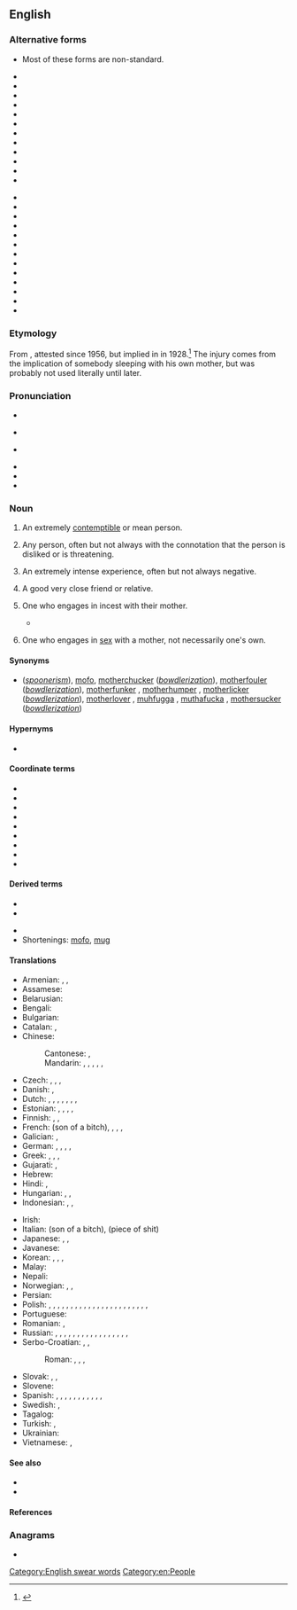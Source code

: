 {{also|mother-fucker|mother fucker}}
==English==

===Alternative forms===
* Most of these forms are non-standard.
{{rel-top|alternative forms}}
* {{l|en|mahfucka}}
* {{l|en|mahfucker}}
* {{l|en|mahfugga}}
* {{l|en|mothafucka}}
* {{l|en|mothafucker}}
* {{l|en|mothafugga}}
* {{l|en|mothafuggah}}
* {{l|en|mothafukka}}
* {{l|en|mothahfuckah}}
* {{l|en|mothahfucker}}
* {{l|en|mothahfuggah}}
* {{l|en|motherfucka}}
{{rel-mid}}
* {{l|en|motherfuckah}}
* {{l|en|mother-fucker}}
* {{l|en|mother fucker}}
* {{l|en|motherfugga}}
* {{l|en|motherfukka}}
* {{l|en|motherfukkah}}
* {{l|en|motherfukker}}
* {{l|en|mufucka}}
* {{l|en|muhfucka}}
* {{l|en|muhfuckah}}
* {{l|en|muhfucker}}
* {{l|en|muhfugga}}
* {{l|en|muhfuggah}}
{{rel-bottom}}

===Etymology===
From {{compound|mother|fucker|lang=en}}, attested since 1956, but implied in {{l|en|mother}} in 1928.<ref name=EtymOnLine>{{EtymOnLine}}</ref> The injury comes from the implication of somebody sleeping with his own mother, but was probably not used literally until later.

===Pronunciation===
* {{enPR|mŭth'er-fŭk'er, mŭth'ŭ-fŭk'er}}
* {{a|RP}} {{IPA|/ˈmʌðəˌfʌkə/|lang=en}}
* {{a|GA}} {{IPA|/ˈmʌðɚˌfʌkɚ/|lang=en}}
* {{audio|en-us-motherfucker.ogg|Audio (US)|lang=en}}
* {{audio|en-uk-motherfucker.ogg|Audio (UK)|lang=en}}
* {{hyphenation|moth|er|fuck|er|lang=en}}

===Noun===
{{en-noun}}

# {{lb|en|strongly|_|vulgar|offensive}} An extremely [[contemptible]] or mean person.
#: {{ux|en|Up against the wall, '''motherfucker'''.}}
# {{lb|en|strongly vulgar}} Any person, often but not always with the connotation that the person is disliked or is threatening.
#: {{ux|en|Check out this '''motherfucker'''.}}
# {{lb|en|markedly vulgar}} An extremely intense experience, often but not always negative.
#: {{ux|en|War is a '''motherfucker'''.}}
#: {{ux|en|I jammed my finger in the door yesterday. It hurt like a '''motherfucker'''.}}
#: {{ux|en|You mess with me, and I will come at you like a '''motherfucker'''.}}
# {{lb|en|teasingly|friendly|jokingly|vulgar}} A good very close friend or relative.
#: {{ux|en|How’ve you been, you crazy '''motherfucker'''?}}
# {{lb|en|vulgar|literally}} One who engages in incest with their mother.
#* {{seeCites}}
# {{lb|en|vulgar|literally}} One who engages in [[sex]] with a mother, not necessarily one's own.

====Synonyms====
* {{l|en|futhermucker}} (''[[spoonerism]]''), [[mofo]], [[motherchucker]] (''[[bowdlerization]]''), [[motherfouler]] (''[[bowdlerization]]''), [[motherfunker]] {{qualifier|euphemistic}}, [[motherhumper]] {{qualifier|euphemistic}}, [[motherlicker]] (''[[bowdlerization]]''), [[motherlover]] {{qualifier|euphemistic}}, [[muhfugga]] {{qualifier|African American Vernacular}}, [[muthafucka]] {{qualifier|African American Vernacular}}, [[mothersucker]] (''[[bowdlerization]]'')

====Hypernyms====
* {{l|en|inbreeder}}

====Coordinate terms====
* {{l|en|aunt fucker}}
* {{l|en|brotherfucker}}
* {{l|en|cousinfucker}}
* {{l|en|fatherfucker}}
* {{l|en|nephew fucker}}
* {{l|en|niece fucker}}
* {{l|en|sibling fucker}}
* {{l|en|sisterfucker}}
* {{l|en|unclefucker}}

====Derived terms====
{{der-top}}
* {{l|en|motherfuck}}
* {{l|en|motherfucking}}
{{der-mid}}
* {{l|en|muthafucka}}
* Shortenings: [[mofo]], [[mug]]
{{der-bottom}}

====Translations====
{{trans-top|generic term of abuse}}
* Armenian: {{t|hy|բոզի տղա}}, {{t|hy|բոզի տղեք|p}}, {{t|hy|գանդոն}}
* Assamese: {{t|as|মাকচুদাই|tr=maksudai}}
* Belarusian: {{t|be|вы́радак|sc=Cyrl}}
* Bengali: {{t|bn|মাদারচোদ|tr=madarchod}}
* Bulgarian: {{t+|bg|копеле|tr=kopele}}
* Catalan: {{t|ca|fill de puta|m}}, {{t+|ca|malparit|m}}
* Chinese:
*: Cantonese: {{t|yue|屌你老母|tr=diu2 nei5 lou5 mou5-2|sc=Hani}}, {{t|yue|冚家鏟|tr=ham6 gaa1 caan2|sc=Hani}}
*: Mandarin: {{t+|cmn|傻屄|tr=shǎbī|sc=Hani}}, {{t+|cmn|肏你媽|sc=Hani}}, {{t+|cmn|肏你妈|tr=cào nǐ mā|sc=Hani}}, {{t+|cmn|幹你娘|sc=Hani}}, {{t|cmn|干你娘|tr=gàn nǐ niang|sc=Hani}}, {{t+|cmn|混蛋|tr=hùndàn|sc=Hani}}
* Czech: {{t+|cs|zkurvysyn|m}}, {{t|cs|mamrd|m}}, {{t+|cs|svině|f}}, {{t+|cs|hajzl}}
* Danish: {{t|da|skiderik|c}}, {{t+|da|stodder|c}}
* Dutch: {{t|nl|moederneuker}} {{qualifier|never used except to be funny}}, {{t+|nl|kankerlijer}}, {{t|nl|mogool}} {{qualifier|more common}}, {{t+|nl|klootzak}}, {{t+|nl|kelerelijer}}, {{t+|nl|klerelijer}}, {{t+|nl|teringlijder|alt=teringlij(d)er}}, {{t+|nl|tyfuslijder|alt=tyfuslij(d)er}}
* Estonian: {{t|et|piider}}, {{t+|et|munn}}, {{t|et|türapea}}, {{t|et|värdjas}}, {{t|et|sitapea}}
* Finnish: {{t+|fi|kusipää}}, {{t+|fi|paskiainen}}, {{t+|fi|mulkku}}
* French: {{t+|fr|fils de pute}} (son of a bitch), {{t+|fr|enculé de ta mère}}, {{t+|fr|connard|m}}, {{t+|fr|connasse|f}}, {{t+|fr|brassière}}
* Galician: {{t|gl|fillo de puta|m}}, {{t|gl|filla de puta|f}}
* German: {{t+|de|Wichser}}, {{t+|de|Arschloch}}, {{t+|de|Drecksau}}, {{t|de|Mutterficker}} {{qualifier|rare}}, {{t+|de|Scheißkerl}}
* Greek: {{t+|el|καριόλης}}, {{t|el|παλιογαμιόλης}}, {{t|el|παλιοπαπάρας}}, {{t+|el|μαλάκας}}
* Gujarati: {{t|gu|માદરચોદ}} {{qualifier|strongly vulgar}}, {{t|gu|માચોદ}}
* Hebrew: {{t|he|בן זונה|tr=ben zona}}
* Hindi: {{t|hi|मादरचोद}}, {{t|hi|कमीने}}
* Hungarian: {{t+|hu|anyaszomorító}}, {{t|hu|anyabaszó}}, {{t+|hu|köcsög}}
* Indonesian: {{t+|id|keparat}}, {{t+|id|bedebah}}, {{t+|id|cukimai}}
{{trans-mid}}
* Irish: {{t|ga|mac soith|m}}
* Italian: {{t+|it|figlio di puttana}} (son of a bitch), {{t|it|pezzo di merda}} (piece of shit)
* Japanese: {{t+|ja|くそったれ|tr=kusottare}}, {{t+|ja|貴様|tr=きさま, kisama}}, {{t|ja|てめえ|tr=temē|sc=Jpan}}
* Javanese: {{t|jv|mbokné ancok}} {{qualifier|East Java}}
* Korean: {{t|ko|니기미 씹할놈}} {{qualifier|literally}}, {{t+|ko|개새끼}}, {{t+|ko|개자식}} {{qualifier|both mean son of a bitch}}, {{t+|ko|씹새끼}}
* Malay: {{t+|ms|pukimak}}
* Nepali: {{t|ne|माचिक्ने|sc=Deva}}
* Norwegian: {{t|no|drittsekk|m}}, {{t+|no|rasshøl|n}}, {{t|no|jævel|m}}
* Persian: {{t|fa|مادر جنده|tr=mâdar jende|sc=fa-Arab}}
* Polish: {{t+|pl|skurwysyn|m-pr}}, {{t+|pl|sukinsyn|m-pr}}, {{t+|pl|matkojebca|m-pr}} {{qualifier|literal calque}}, {{t+|pl|zasraniec|m}}, {{t+|pl|chuj|m}}, {{t+|pl|kutas|m}}, {{t+|pl|gnój|m}}, {{t+|pl|skurwiel|m}}, {{t+|pl|dupek|m}}, {{t+|pl|pizda|f}}, {{t+|pl|fiut|m}}, {{t+|pl|szmata|f}}, {{t|pl|złamas|m}}, {{t+|pl|zjeb|m}}, {{t+|pl|gnida|f}}, {{t+|pl|pojeb|m}}, {{t+|pl|popierdoleniec|m}}, {{t+|pl|śmieć|m}}, {{t+|pl|ścierwo|m}}, {{t+|pl|pies|m}}, {{t+|pl|jebaniec|m}}, {{t+|pl|ciul|m}}, {{t|pl|wyskrobek|m}}, {{t+|pl|wypierdek|m}}
* Portuguese: {{qualifier|Brazil; son of a bitch}} {{t+|pt|filho da puta}}
* Romanian: {{t+|ro|nemernic}}, {{t+|ro|nenorocit}}
* Russian: {{t+|ru|заёба|m}}, {{t+|ru|су́ка|m|f}}, {{t+|ru|ублю́док}}, {{t+|ru|засра́нец|m}}, {{t+|ru|муда́к|m}}, {{t+|ru|гад|m}}, {{t+|ru|козёл|m}}, {{t+|ru|пидора́с|m}}, {{t+|ru|пи́дор|m}}, {{t+|ru|говню́к|m}}, {{t+|ru|па́дла|m|f}}, {{t+|ru|мудоёб|m}}, {{t+|ru|сво́лочь|f}}, {{t+|ru|су́ка|m|f}}, {{t+|ru|муди́ло|n}}, {{t+|ru|ебла́н|m}}, {{t+|ru|долбоёб|m}}, {{t+|ru|муди́ла|m|f}}
* Serbo-Croatian: {{t|sh|мамојебац}}, {{t|sh|бабојебац|sc=Cyrl}}, {{t|sh|зајебант|sc=Cyrl}}
*: Roman: {{t|sh|mamojebac}}, {{t|sh|babojebac}}, {{t+|sh|zajebant}},
* Slovak: {{t|sk|hajzel}}, {{t|sk|zmrd|m}}, {{t+|sk|sviňa}}
* Slovene: {{t|sl|pizdun}}
* Spanish: {{t+|es|hijo de puta|m}}, {{t+|es|hideputa|m}} {{qualifier|Spain}}, {{t|es|mal parido}}, {{t+|es|huevón|m}}, {{t+|es|pendejo|m}}, {{t+|es|cojudo|m}}, {{t+|es|cojonudo|m}}, {{t|es|trolazo|m}}, {{t|es|rotocafé|m}} {{qualifier|Latin America}}, {{t+|es|hijo de la chingada|m}} {{qualifier|Mexico}}, {{t+|es|cabrón|m}} {{qualifier|Central America}}, {{t|es|hijo de perra|m}}
* Swedish: {{t|sv|mammaknullare}} {{qualifier|literally, never/rarely used}}, {{t+|sv|jävel|c}} {{qualifier|more common}}
* Tagalog: {{t|tl|putang ina mo}}
* Turkish: {{t+|tr|orospu çocuğu}}, {{t+|tr|piç}}
* Ukrainian: {{t|uk|ублю́док|m|sc=Cyrl}}
* Vietnamese: {{t|vi|địt con mẹ mày}}, {{t+|vi|đụ má mày}} {{qualifier|South Vietnam}}
{{trans-bottom}}

====See also====
* {{l|en|bastard}}
* {{l|en|inbred}}

====References====
<references/>

===Anagrams===
* {{anagrams|en|a=ceefhkmorrtu|fothermucker}}

[[Category:English swear words]]
[[Category:en:People]]